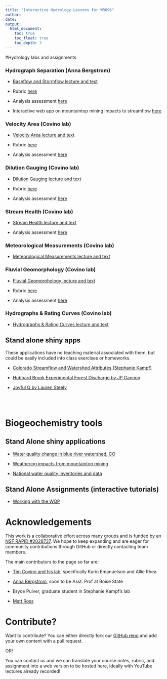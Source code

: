 ```yaml
---
title: "Interactive Hydrology Lessons for WR696"
author: 
date: 
output:
  html_document:
    toc: true
    toc_float: true
    toc_depth: 3
---
```

#Hydrology labs and assignments

### Hydrograph Separation (Anna Bergstrom)

  - [Baseflow and Stormflow lecture and text](hydrology/1_baseflow_stormflow/0_hydrograph_separation_lecture.html)

  - Rubric [here](hydrology/1_baseflow_stormflow/Hydrolearn_OUtline_Baseflow.pdf)
  
  - Analysis assessment [here](https://cuahsi.shinyapps.io/1_baseflow_vs_stormflow/)
  
  - Interactive web app on mountaintop mining impacts to streamflow [here](https://cuahsi.shinyapps.io/mtm_baseflow/)
  
### Velocity Area (Covino lab)
  
  - [Velocity Area lecture and text](hydrology/2_velocity_area_module/2_velocity_area_module.html)
  
  - Rubric [here](hydrology/2_velocity_area_module/2_velocity_area_module_files/velocity_area_rubric.pdf)
  
  - Analysis assessment [here](https://www.dropbox.com/s/pp7spwyk9maa4ul/Velo_Area_Assessment.xlsx?dl=0)
  
### Dilution Gauging (Covino lab)

  - [Dilution Gauging lecture and text](hydrology/3_dilution_gauging/3_dilution_gauging.html)
  
  - Rubric [here](hydrology/3_dilution_gauging/3_dilution_gauging_files/dilution_gauging_rubric.pdf)
  
  - Analysis assessment [here](https://www.dropbox.com/s/hkpucfp1g7lhlj3/DG_Assessment.xlsx?dl=0)
  
###  Stream Health (Covino lab)

  - [Stream Health lecture and text](hydrology/4_stream_health/4_stream_health.html)
  
  - Analysis assessment [here](https://www.dropbox.com/s/9cmi8a1w448q41e/Stream_Health_Assesment.pdf?dl=0)

### Meteorological Measurements (Covino lab)

  - [Meteorological Measurements lecture and text](hydrology/5_met_lab/5_met_lab.html)

### Fluvial Geomorphology (Covino lab)

  - [Fluvial Geomorphology lecture and text](hydrology/6_geomorph/6_geomorph.html)
  
  - Rubric [here](hydrology/6_geomorph/6_geomorph_files/geomorph_rubric.pdf)
  
  - Analysis assessment [here](https://www.dropbox.com/s/x5ullpuu2lu33yd/Mannings_Assessment.xlsx?dl=0)
  
### Hydrographs & Rating Curves (Covino lab)

  - [Hydrographs & Rating Curves lecture and text](hydrology/7_rating_curve/7_rating_curve.html)


## Stand alone shiny apps

These applications have no teaching material associated with them, but could
be easily included into class exercises or homeworks. 

- [Colorado Streamflow and Watershed Attributes (Stephanie Kampf)](https://cuahsi.shinyapps.io/CO_streamflow/)

- [Hubbard Brook Experimental Forest Discharge by JP Gannon](https://cuahsi.shinyapps.io/HBEF_Discharge/)

- [Joyful Q by Lauren Steely](https://lsteely.shinyapps.io/streamflow_joyplots/)

<br> 
<br> 

# Biogeochemistry tools

## Stand Alone shiny applications

- [Water quality change in blue river watershed, CO](https://cuahsi.shinyapps.io/blue_watershed/)

- [Weathering impacts from mountaintop mining](https://cuahsi.shinyapps.io/mtm_weathering/)

- [National water quality inventories and data](http://waterqualityexplorer.rc.duke.edu:3838/explorer/)

## Stand Alone Assignments (interactive tutorials)

- [Working with the WQP](https://cuahsi.shinyapps.io/Public_WQ_Data/)


# Acknowledgements 

This work is a collaborative effort across many groups and is funded by an 
[NSF RAPID #2028737](https://www.nsf.gov/awardsearch/showAward?AWD_ID=2028737&HistoricalAwards=false). We hope to keep expanding and are eager for community contributions through
GitHub or directly contacting team members. 

The main contributors to the page so far are: 

- [Tim Covino and his lab](https://covinocsuwatershed.weebly.com/people.html), specifically Karin Emanuelson and Allie Rhea

- [Anna Bergstrom](https://anna-bergstrom.weebly.com/), soon to be Asst. Prof at Boise State

- Bryce Pulver, graduate student in Stephanie Kampf's lab

- [Matt Ross](https://matthewrvross.com/)

# Contribute? 

Want to contribute? You can either directly fork our [GitHub repo](https://github.com/OpenEcoDataLab/Hydrology-Online) and add your
own content with a pull request. 

OR! 

You can contact us and we can translate your course notes, rubric, and assignment
into a web version to be hosted here, ideally with YouTube lectures already recorded! 